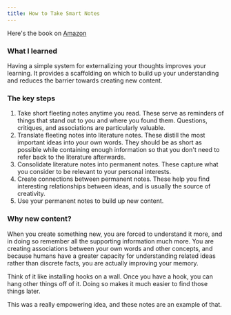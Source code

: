 ```yaml
---
title: How to Take Smart Notes
---
```

Here's the book on [Amazon](https://www.amazon.com/dp/1542866502)

### What I learned

Having a simple system for externalizing your thoughts improves your learning.
It provides a scaffolding on which to build up your understanding and reduces
the barrier towards creating new content.

### The key steps

1. Take short fleeting notes anytime you read. These serve as reminders of
   things that stand out to you and where you found them. Questions, critiques,
   and associations are particularly valuable.
2. Translate fleeting notes into literature notes. These distill the most
   important ideas into your own words. They should be as short as possible
   while containing enough information so that you don't need to refer back to
   the literature afterwards.
3. Consolidate literature notes into permanent notes. These capture what you
   consider to be relevant to your personal interests.
4. Create connections between permanent notes. These help you find interesting
   relationships between ideas, and is usually the source of creativity.
5. Use your permanent notes to build up new content.

### Why new content?
When you create something new, you are forced to understand it more, and in
doing so remember all the supporting information much more. You are creating
associations between your own words and other concepts, and because humans have
a greater capacity for understanding related ideas rather than discrete facts,
you are actually improving your memory.

Think of it like installing hooks on a wall. Once you have a hook, you can
hang other things off of it. Doing so makes it much easier to find those things
later.

This was a really empowering idea, and these notes are an example of that.
